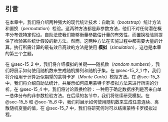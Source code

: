 ## 引言 {#sec-15_1}
在本章中，我们将介绍两种强大的现代统计技术：自助法（*bootstrap*）统计方法和置换（*permutation*）检验。这两种方法都是非参数方法，他们不对任何潜在概率分布做特定假设。自助法使我们能够衡量参数估计量的有效性，而置换检验则提供了检验某些统计假设的新方法。然而，这两种方法在实施过程中都需要大量的计算。执行所需计算的最有效且高效的方法是使用 **模拟**（*simulation*），这也是本章的第三个主题。

在 @sec-15_2 中，我们将介绍模拟的关键——随机数（*random numbers*），我们将展示如何使用随机数来生成随机排列和随机子集。在 @sec-15_2_1 中，我们将介绍用于计算近似期望的蒙特卡罗（*Monte Carlo*）模拟方法。在 @sec-15_3 中，我们将介绍自助法统计，并展示如何应用蒙特卡罗模拟方法来进行所需的分析。在 @sec-15_4 中，我们将讨论置换检验：一种用于确定数据序列是否来自单一总体分布的非参数检验方法。在后续的各节中，我们将继续研究模拟。在 @sec-15_5 和 @sec-15_6 中，我们将展示如何使用随机数来生成任意连续、离散随机变量的值，在 @sec-15_7 中，我们将研究何时可以结束蒙特卡罗模拟过程。

